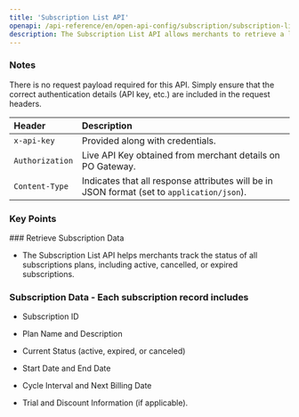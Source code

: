 ```yaml
---
title: 'Subscription List API'
openapi: /api-reference/en/open-api-config/subscription/subscription-list.json GET /api/v1/server-to-server-interface/subscription/list
description: The Subscription List API allows merchants to retrieve a list of all active, cancelled, or expired subscriptions, providing an overview of their customers subscription statuses.
---
```


### Notes

There is no request payload required for this API. Simply ensure that the correct authentication details (API key, etc.) are included in the request headers.

| **Header**      | **Description**                                                                            |
| :-------------- | :----------------------------------------------------------------------------------------- |
| `x-api-key`     | Provided along with credentials.                                                           |
| `Authorization` | Live API Key obtained from merchant details on PO Gateway.                                 |
| `Content-Type`  | Indicates that all response attributes will be in JSON format (set to `application/json`). |

### Key Points

<Info>
  ### Retrieve Subscription Data

  * The Subscription List API helps merchants track the status of all subscriptions plans, including active, cancelled, or expired subscriptions.

  ### Subscription Data - Each subscription record includes

  * Subscription ID

  * Plan Name and Description

  * Current Status (active, expired, or canceled)

  * Start Date and End Date

  * Cycle Interval and Next Billing Date

  * Trial and Discount Information (if applicable).
</Info>